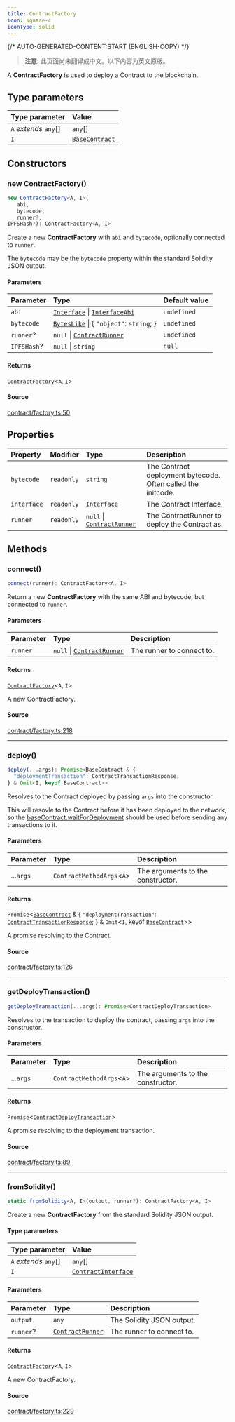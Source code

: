 ```yaml
---
title: ContractFactory
icon: square-c
iconType: solid
---
```


{/* AUTO-GENERATED-CONTENT:START (ENGLISH-COPY) */}

> **注意**: 此页面尚未翻译成中文。以下内容为英文原版。

A **ContractFactory** is used to deploy a Contract to the blockchain.

## Type parameters

| Type parameter | Value |
| :------ | :------ |
| `A` *extends* `any`[] | `any`[] |
| `I` | [`BaseContract`](/cn/sdk/content/classes/BaseContract) |

## Constructors

### new ContractFactory()

```ts
new ContractFactory<A, I>(
   abi, 
   bytecode, 
   runner?, 
IPFSHash?): ContractFactory<A, I>
```

Create a new **ContractFactory** with `abi` and `bytecode`, optionally connected to `runner`.

The `bytecode` may be the `bytecode` property within the standard Solidity JSON output.

#### Parameters

| Parameter | Type | Default value |
| :------ | :------ | :------ |
| `abi` | [`Interface`](/cn/sdk/content/classes/Interface) \| [`InterfaceAbi`](/cn/sdk/content/type-aliases/InterfaceAbi) | `undefined` |
| `bytecode` | [`BytesLike`](/cn/sdk/content/type-aliases/BytesLike) \| \{ `"object"`: `string`; \} | `undefined` |
| `runner`? | `null` \| [`ContractRunner`](/cn/sdk/content/interfaces/ContractRunner) | `undefined` |
| `IPFSHash`? | `null` \| `string` | `null` |

#### Returns

[`ContractFactory`](/cn/sdk/content/classes/ContractFactory)\<`A`, `I`\>

#### Source

[contract/factory.ts:50](https://github.com/dominant-strategies/quais.js/blob/c1c12d43f9d34c6baad2b0542bd6d0acd6fefcbf/src/contract/factory.ts#L50)

## Properties

| Property | Modifier | Type | Description |
| :------ | :------ | :------ | :------ |
| `bytecode` | `readonly` | `string` | The Contract deployment bytecode. Often called the initcode. |
| `interface` | `readonly` | [`Interface`](/cn/sdk/content/classes/Interface) | The Contract Interface. |
| `runner` | `readonly` | `null` \| [`ContractRunner`](/cn/sdk/content/interfaces/ContractRunner) | The ContractRunner to deploy the Contract as. |

## Methods

### connect()

```ts
connect(runner): ContractFactory<A, I>
```

Return a new **ContractFactory** with the same ABI and bytecode, but connected to `runner`.

#### Parameters

| Parameter | Type | Description |
| :------ | :------ | :------ |
| `runner` | `null` \| [`ContractRunner`](/cn/sdk/content/interfaces/ContractRunner) | The runner to connect to. |

#### Returns

[`ContractFactory`](/cn/sdk/content/classes/ContractFactory)\<`A`, `I`\>

A new ContractFactory.

#### Source

[contract/factory.ts:218](https://github.com/dominant-strategies/quais.js/blob/c1c12d43f9d34c6baad2b0542bd6d0acd6fefcbf/src/contract/factory.ts#L218)

***

### deploy()

```ts
deploy(...args): Promise<BaseContract & {
  "deploymentTransaction": ContractTransactionResponse;
} & Omit<I, keyof BaseContract>>
```

Resolves to the Contract deployed by passing `args` into the constructor.

This will resovle to the Contract before it has been deployed to the network, so the
[baseContract.waitForDeployment](../classes/BaseContract#waitForDeployment) should be used before sending any
transactions to it.

#### Parameters

| Parameter | Type | Description |
| :------ | :------ | :------ |
| ...`args` | `ContractMethodArgs`\<`A`\> | The arguments to the constructor. |

#### Returns

`Promise`\<[`BaseContract`](/cn/sdk/content/classes/BaseContract) & \{
  `"deploymentTransaction"`: [`ContractTransactionResponse`](/cn/sdk/content/classes/ContractTransactionResponse);
 \} & `Omit`\<`I`, keyof [`BaseContract`](/cn/sdk/content/classes/BaseContract)\>\>

A promise resolving to the Contract.

#### Source

[contract/factory.ts:126](https://github.com/dominant-strategies/quais.js/blob/c1c12d43f9d34c6baad2b0542bd6d0acd6fefcbf/src/contract/factory.ts#L126)

***

### getDeployTransaction()

```ts
getDeployTransaction(...args): Promise<ContractDeployTransaction>
```

Resolves to the transaction to deploy the contract, passing `args` into the constructor.

#### Parameters

| Parameter | Type | Description |
| :------ | :------ | :------ |
| ...`args` | `ContractMethodArgs`\<`A`\> | The arguments to the constructor. |

#### Returns

`Promise`\<[`ContractDeployTransaction`](/cn/sdk/content/interfaces/ContractDeployTransaction)\>

A promise resolving to the deployment transaction.

#### Source

[contract/factory.ts:89](https://github.com/dominant-strategies/quais.js/blob/c1c12d43f9d34c6baad2b0542bd6d0acd6fefcbf/src/contract/factory.ts#L89)

***

### fromSolidity()

```ts
static fromSolidity<A, I>(output, runner?): ContractFactory<A, I>
```

Create a new **ContractFactory** from the standard Solidity JSON output.

#### Type parameters

| Type parameter | Value |
| :------ | :------ |
| `A` *extends* `any`[] | `any`[] |
| `I` | [`ContractInterface`](/cn/sdk/content/interfaces/ContractInterface) |

#### Parameters

| Parameter | Type | Description |
| :------ | :------ | :------ |
| `output` | `any` | The Solidity JSON output. |
| `runner`? | [`ContractRunner`](/cn/sdk/content/interfaces/ContractRunner) | The runner to connect to. |

#### Returns

[`ContractFactory`](/cn/sdk/content/classes/ContractFactory)\<`A`, `I`\>

A new ContractFactory.

#### Source

[contract/factory.ts:229](https://github.com/dominant-strategies/quais.js/blob/c1c12d43f9d34c6baad2b0542bd6d0acd6fefcbf/src/contract/factory.ts#L229)
